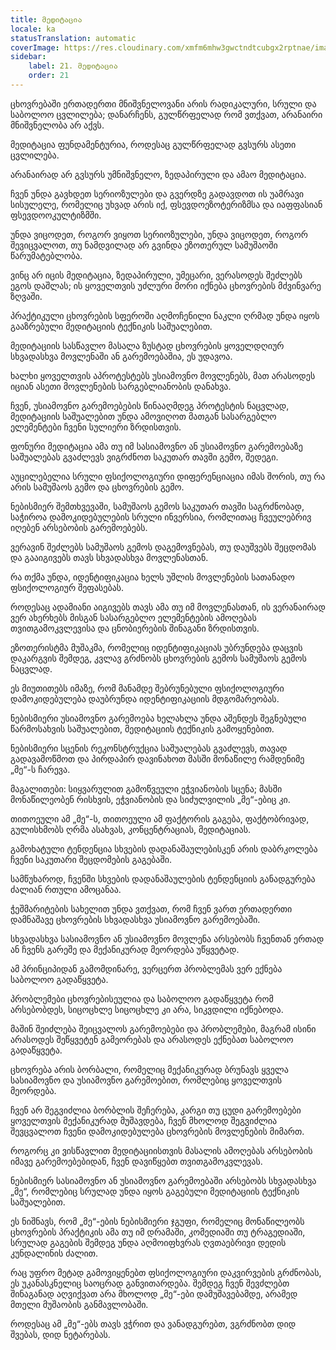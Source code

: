 ```yaml
---
title: მედიტაცია
locale: ka
statusTranslation: automatic
coverImage: https://res.cloudinary.com/xmfm6mhw3gwctndtcubgx2rptnae/image/upload/v1741354419/small_cover_la_gran_rebelion_28716e29d2.webp
sidebar:
    label: 21. მედიტაცია
    order: 21
---
```

ცხოვრებაში ერთადერთი მნიშვნელოვანი არის რადიკალური, სრული და საბოლოო ცვლილება; დანარჩენს, გულწრფელად რომ ვთქვათ, არანაირი მნიშვნელობა არ აქვს.

მედიტაცია ფუნდამენტურია, როდესაც გულწრფელად გვსურს ასეთი ცვლილება.

არანაირად არ გვსურს უმნიშვნელო, ზედაპირული და ამაო მედიტაცია.

ჩვენ უნდა გავხდეთ სერიოზულები და გვერდზე გადავდოთ ის უამრავი სისულელე, რომელიც უხვად არის იქ, ფსევდოეზოტერიზმსა და იაფფასიან ფსევდოოკულტიზმში.

უნდა ვიცოდეთ, როგორ ვიყოთ სერიოზულები, უნდა ვიცოდეთ, როგორ შევიცვალოთ, თუ ნამდვილად არ გვინდა ეზოთერულ სამუშაოში წარუმატებლობა.

ვინც არ იცის მედიტაცია, ზედაპირული, უმეცარი, ვერასოდეს შეძლებს ეგოს დაშლას; ის ყოველთვის უძლური მორი იქნება ცხოვრების მძვინვარე ზღვაში.

პრაქტიკული ცხოვრების სფეროში აღმოჩენილი ნაკლი ღრმად უნდა იყოს გააზრებული მედიტაციის ტექნიკის საშუალებით.

მედიტაციის სასწავლო მასალა ზუსტად ცხოვრების ყოველდღიურ სხვადასხვა მოვლენაში ან გარემოებაშია, ეს უდავოა.

ხალხი ყოველთვის აპროტესტებს უსიამოვნო მოვლენებს, მათ არასოდეს იციან ასეთი მოვლენების სარგებლიანობის დანახვა.

ჩვენ, უსიამოვნო გარემოებების წინააღმდეგ პროტესტის ნაცვლად, მედიტაციის საშუალებით უნდა ამოვიღოთ მათგან სასარგებლო ელემენტები ჩვენი სულიერი ზრდისთვის.

ფონური მედიტაცია ამა თუ იმ სასიამოვნო ან უსიამოვნო გარემოებაზე საშუალებას გვაძლევს ვიგრძნოთ საკუთარ თავში გემო, შედეგი.

აუცილებელია სრული ფსიქოლოგიური დიფერენციაცია იმას შორის, თუ რა არის სამუშაოს გემო და ცხოვრების გემო.

ნებისმიერ შემთხვევაში, სამუშაოს გემოს საკუთარ თავში საგრძნობად, საჭიროა დამოკიდებულების სრული ინვერსია, რომლითაც ჩვეულებრივ იღებენ არსებობის გარემოებებს.

ვერავინ შეძლებს სამუშაოს გემოს დაგემოვნებას, თუ დაუშვებს შეცდომას და გააიგივებს თავს სხვადასხვა მოვლენასთან.

რა თქმა უნდა, იდენტიფიკაცია ხელს უშლის მოვლენების სათანადო ფსიქოლოგიურ შეფასებას.

როდესაც ადამიანი აიგივებს თავს ამა თუ იმ მოვლენასთან, ის ვერანაირად ვერ ახერხებს მისგან სასარგებლო ელემენტების ამოღებას თვითგამოკვლევისა და ცნობიერების შინაგანი ზრდისთვის.

ეზოთერისტმა მუშაკმა, რომელიც იდენტიფიკაციას უბრუნდება დაცვის დაკარგვის შემდეგ, კვლავ გრძნობს ცხოვრების გემოს სამუშაოს გემოს ნაცვლად.

ეს მიუთითებს იმაზე, რომ მანამდე შებრუნებული ფსიქოლოგიური დამოკიდებულება დაუბრუნდა იდენტიფიკაციის მდგომარეობას.

ნებისმიერი უსიამოვნო გარემოება ხელახლა უნდა აშენდეს შეგნებული წარმოსახვის საშუალებით, მედიტაციის ტექნიკის გამოყენებით.

ნებისმიერი სცენის რეკონსტრუქცია საშუალებას გვაძლევს, თავად გადავამოწმოთ და პირდაპირ დავინახოთ მასში მონაწილე რამდენიმე „მე“-ს ჩარევა.

მაგალითები: სიყვარულით გამოწვეული ეჭვიანობის სცენა; მასში მონაწილეობენ რისხვის, ეჭვიანობის და სიძულვილის „მე“-ებიც კი.

თითოეული ამ „მე“-ს, თითოეული ამ ფაქტორის გაგება, ფაქტობრივად, გულისხმობს ღრმა ასახვას, კონცენტრაციას, მედიტაციას.

გამოხატული ტენდენცია სხვების დადანაშაულებისკენ არის დაბრკოლება ჩვენი საკუთარი შეცდომების გაგებაში.

სამწუხაროდ, ჩვენში სხვების დადანაშაულების ტენდენციის განადგურება ძალიან რთული ამოცანაა.

ჭეშმარიტების სახელით უნდა ვთქვათ, რომ ჩვენ ვართ ერთადერთი დამნაშავე ცხოვრების სხვადასხვა უსიამოვნო გარემოებაში.

სხვადასხვა სასიამოვნო ან უსიამოვნო მოვლენა არსებობს ჩვენთან ერთად ან ჩვენს გარეშე და მექანიკურად მეორდება უწყვეტად.

ამ პრინციპიდან გამომდინარე, ვერცერთ პრობლემას ვერ ექნება საბოლოო გადაწყვეტა.

პრობლემები ცხოვრებისეულია და საბოლოო გადაწყვეტა რომ არსებობდეს, სიცოცხლე სიცოცხლე კი არა, სიკვდილი იქნებოდა.

მაშინ შეიძლება შეიცვალოს გარემოებები და პრობლემები, მაგრამ ისინი არასოდეს შეწყვეტენ გამეორებას და არასოდეს ექნებათ საბოლოო გადაწყვეტა.

ცხოვრება არის ბორბალი, რომელიც მექანიკურად ბრუნავს ყველა სასიამოვნო და უსიამოვნო გარემოებით, რომლებიც ყოველთვის მეორდება.

ჩვენ არ შეგვიძლია ბორბლის შეჩერება, კარგი თუ ცუდი გარემოებები ყოველთვის მექანიკურად მუშავდება, ჩვენ მხოლოდ შეგვიძლია შევცვალოთ ჩვენი დამოკიდებულება ცხოვრების მოვლენების მიმართ.

როგორც კი ვისწავლით მედიტაციისთვის მასალის ამოღებას არსებობის იმავე გარემოებებიდან, ჩვენ დავიწყებთ თვითგამოკვლევას.

ნებისმიერ სასიამოვნო ან უსიამოვნო გარემოებაში არსებობს სხვადასხვა „მე“, რომლებიც სრულად უნდა იყოს გაგებული მედიტაციის ტექნიკის საშუალებით.

ეს ნიშნავს, რომ „მე“-ების ნებისმიერი ჯგუფი, რომელიც მონაწილეობს ცხოვრების პრაქტიკის ამა თუ იმ დრამაში, კომედიაში თუ ტრაგედიაში, სრულად გაგების შემდეგ უნდა აღმოიფხვრას ღვთაებრივი დედის კუნდალინის ძალით.

რაც უფრო მეტად გამოვიყენებთ ფსიქოლოგიური დაკვირვების გრძნობას, ეს უკანასკნელიც საოცრად განვითარდება. შემდეგ ჩვენ შევძლებთ შინაგანად აღვიქვათ არა მხოლოდ „მე“-ები დამუშავებამდე, არამედ მთელი მუშაობის განმავლობაში.

როდესაც ამ „მე“-ებს თავს ვჭრით და ვანადგურებთ, ვგრძნობთ დიდ შვებას, დიდ ნეტარებას.

